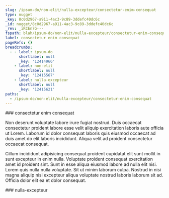 ```yaml
---
slug: /ipsum-do/non-elit/nulla-excepteur/consectetur-enim-consequat
type: nugget
_key: 8c0d2967-a911-4ac3-9c89-3ddefc40dc6c
_id: nugget/8c0d2967-a911-4ac3-9c89-3ddefc40dc6c
_rev: _iKCEn7G---
fspath: blah/ipsum-do/non-elit/nulla-excepteur/consectetur-enim-consequat.md
label: consectetur enim consequat
pageRefs: {}
breadcrumbs:
  - - label: ipsum-do
      shortlabel: null
      _key: '12414966'
    - label: non-elit
      shortlabel: null
      _key: '12415567'
    - label: nulla-excepteur
      shortlabel: null
      _key: '12415621'
paths:
  - /ipsum-do/non-elit/nulla-excepteur/consectetur-enim-consequat
---
```


<NuggetArea>
<Nugget slug="/ipsum-do/non-elit/nulla-excepteur/consectetur-enim-consequat" type="nugget" _key="8c0d2967-a911-4ac3-9c89-3ddefc40dc6c" _id="nugget/8c0d2967-a911-4ac3-9c89-3ddefc40dc6c" _rev="_iKCEn7G---" fspath="blah/ipsum-do/non-elit/nulla-excepteur/consectetur-enim-consequat.md" label="consectetur enim consequat" paths="/ipsum-do/non-elit/nulla-excepteur/consectetur-enim-consequat">
<NuggetBody>
### consectetur enim consequat

Non deserunt voluptate labore irure fugiat nostrud. Duis occaecat consectetur proident labore esse velit aliquip exercitation laboris aute officia ut Lorem. Laborum id dolor consequat laboris quis eiusmod occaecat ad duis amet do elit laboris incididunt. Aliqua velit ad proident consectetur occaecat consequat.

Cillum incididunt adipisicing consequat proident cupidatat elit sunt mollit in sunt excepteur in enim nulla. Voluptate proident consequat exercitation amet id proident sint. Sunt in esse aliqua eiusmod labore ad nulla elit nisi. Lorem quis nulla nulla voluptate. Sit ut minim laborum culpa. Nostrud in nisi magna aliquip nisi excepteur aliqua voluptate nostrud laboris laborum sit ad. Officia dolor elit ea et dolor consequat.

</NuggetBody>
<Breadcrumbs>
<Crumbs>
<Crumb _key="12414966" label="ipsum-do" /><Crumb _key="12415567" label="non-elit" /><Crumb _key="12415621" label="nulla-excepteur" />
</Crumbs>
</Breadcrumbs>
</Nugget>

<NuggetsInbound>
</NuggetsInbound>
<NuggetsOutbound>
</NuggetsOutbound>
</NuggetArea>
<PassagesInbound>
<Passage direction="inbound" type="passage" _key="12415621" _id="passage/12415621" _rev="_iKCEn7C--A" label="nulla-excepteur" passage="nulla-excepteur" fspath="blah/ipsum-do/non-elit/nulla-excepteur" paths="/ipsum-do/non-elit/nulla-excepteur" slug="/ipsum-do/non-elit/nulla-excepteur">
<NuggetBody>
### nulla-excepteur

</NuggetBody>
<Breadcrumbs>
<Crumbs>
<Crumb _key="12414966" label="ipsum-do" /><Crumb _key="12415567" label="non-elit" />
</Crumbs>
</Breadcrumbs>
</Passage>

</PassagesInbound>
<PassagesOutbound>
</PassagesOutbound>